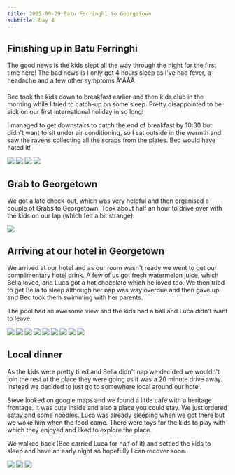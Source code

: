 ```yaml
---
title: 2025-09-29 Batu Ferringhi to Georgetown
subtitle: Day 4
---
```



## Finishing up in Batu Ferringhi

The good news is the kids slept all the way through the night for the first time here! The bad news is I only got 4 hours sleep as I've had fever, a headache and a few other symptoms Ã°ÂÂÂ

Bec took the kids down to breakfast earlier and then kids club in the morning while I tried to catch-up on some sleep. Pretty disappointed to be sick on our first international holiday in so long!

I managed to get downstairs to catch the end of breakfast by 10:30 but didn't want to sit under air conditioning, so I sat outside in the warmth and saw the ravens collecting all the scraps from the plates. Bec would have hated it!

<Grid>
  <Img src="2025-malaysia/qmqer8cdxxujtzvuoxvn.jpg" />

  <Img src="2025-malaysia/mfkyakererkjthlplwpp.jpg" />

  <Img src="2025-malaysia/nnznpb7dqdlwyfzsjrf0.jpg" />

  <Img src="2025-malaysia/znk0argu2m4c56y7enby.jpg" />
</Grid>

## Grab to Georgetown

We got a late check-out, which was very helpful and then organised a couple of Grabs to Georgetown. Took about half an hour to drive over with the kids on our lap (which felt a bit strange).

<Img originalAspectRatio src="2025-malaysia/yppusian6yevvgzsquhg.jpg" />

## Arriving at our hotel in Georgetown

We arrived at our hotel and as our room wasn't ready we went to get our complimentary hotel drink. A few of us got fresh watermelon juice, which Bella loved, and Luca got a hot chocolate which he loved too. We then tried to get Bella to sleep although her nap was way overdue and then gave up and Bec took them swimming with her parents.

The pool had an awesome view and the kids had a ball and Luca didn't want to leave.

<Grid>
  <Img src="2025-malaysia/sbsj0qqpnn06f0iylnn6.jpg" />

  <Img src="2025-malaysia/a7ilepuhmarccgohk0gr.jpg" />

  <Img src="2025-malaysia/ie6j75n2ndgjkupsfiiw.jpg" />

  <Img src="2025-malaysia/u25pwl0fpxv3c2hb6zoz.jpg" />

  <Img src="2025-malaysia/rfln1obuyoa3a9bqs2se.jpg" />

  <Img src="2025-malaysia/rv6s2w0reeh1dvban2wf.jpg" />

  <Img src="2025-malaysia/cdnd9tt0yl1tm1hvo8z5.jpg" />

  <Img src="2025-malaysia/hxkblhzndcejdfhs38ff.jpg" />

  <Img src="2025-malaysia/dfjlk0z3nm7ixgqcfoq8.jpg" />
</Grid>

## Local dinner

As the kids were pretty tired and Bella didn't nap we decided we wouldn't join the rest at the place they were going as it was a 20 minute drive away. Instead we decided to just go to somewhere local around our hotel.

Steve looked on google maps and we found a little cafe with a heritage frontage. It was cute inside and also a place you could stay. We just ordered satay and some noodles. Luca was already sleeping when we got there but we woke him when the food came. There were toys for the kids to play with which they enjoyed and liked to explore the place.

We walked back (Bec carried Luca for half of it) and settled the kids to sleep and have an early night so hopefully I can recover soon.

<Grid>
  <Img src="2025-malaysia/zooguzp4uagefqa2i9br.jpg" />

  <Img src="2025-malaysia/mcj9h3e1arjjlfszosb2.jpg" />

  <Img src="2025-malaysia/zvgrgj9kibyu5st1cgta.jpg" />
</Grid>
